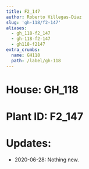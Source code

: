 ```yaml
---
title: F2_147
author: Roberto Villegas-Diaz
slug: 'gh-118/f2-147'
aliases:
  - gh_118-f2_147
  - gh-118-f2-147
  - gh118-f2147
extra_crumbs:
  name: GH118
  path: /label/gh-118
---
```


# **House**: GH_118
# **Plant ID**: F2_147
# **Updates**: 
 - 2020-06-28: Nothing new.
